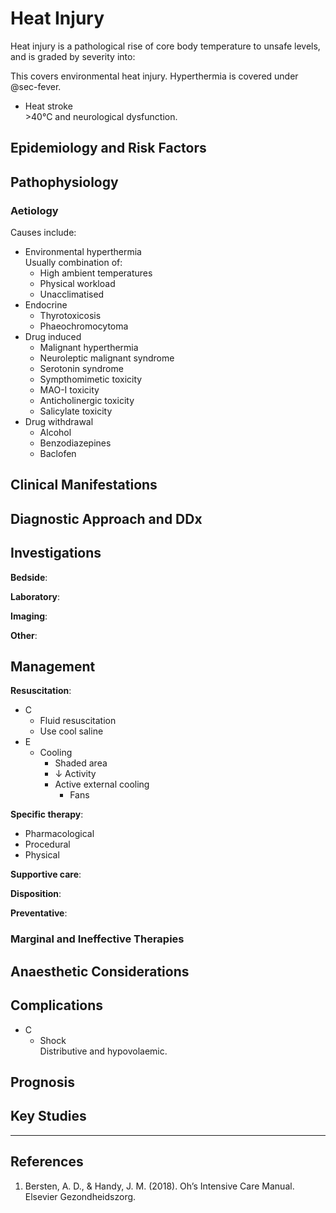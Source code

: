 # Heat Injury {#sec-heat_inj}

Heat injury is a pathological rise of core body temperature to unsafe levels, and is graded by severity into:

:::column-margin
This covers environmental heat injury. Hyperthermia is covered under @sec-fever.
:::

* Heat stroke\
\>40°C and neurological dysfunction.

## Epidemiology and Risk Factors

## Pathophysiology

### Aetiology

Causes include:

* Environmental hyperthermia\
Usually combination of:
	* High ambient temperatures
	* Physical workload
	* Unacclimatised
* Endocrine
	* Thyrotoxicosis
	* Phaeochromocytoma
* Drug induced
	* Malignant hyperthermia
	* Neuroleptic malignant syndrome
	* Serotonin syndrome
	* Sympthomimetic toxicity
	* MAO-I toxicity
	* Anticholinergic toxicity
	* Salicylate toxicity
* Drug withdrawal
	* Alcohol
	* Benzodiazepines
	* Baclofen

## Clinical Manifestations


## Diagnostic Approach and DDx

## Investigations

**Bedside**:

**Laboratory**:

**Imaging**:

**Other**:

## Management

**Resuscitation**:

* C
	* Fluid resuscitation
	* Use cool saline
* E
	* Cooling
		* Shaded area
		* ↓ Activity
		* Active external cooling
			* Fans


**Specific therapy**:

* Pharmacological
* Procedural
* Physical

**Supportive care**:

**Disposition**:

**Preventative**:


### Marginal and Ineffective Therapies

## Anaesthetic Considerations

## Complications

* C
	* Shock\
	Distributive and hypovolaemic.

## Prognosis

## Key Studies


---

## References

1. Bersten, A. D., & Handy, J. M. (2018). Oh’s Intensive Care Manual. Elsevier Gezondheidszorg.